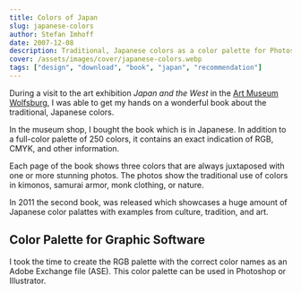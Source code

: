 ```yaml
---
title: Colors of Japan
slug: japanese-colors
author: Stefan Imhoff
date: 2007-12-08
description: Traditional, Japanese colors as a color palette for Photoshop and Illustrator to download (FREE).
cover: /assets/images/cover/japanese-colors.webp
tags: ["design", "download", "book", "japan", "recommendation"]
---
```


During a visit to the art exhibition _Japan and the West_ in the [Art Museum Wolfsburg](https://www.kunstmuseum-wolfsburg.de/), I was able to get my hands on a wonderful book about the traditional, Japanese colors.

In the museum shop, I bought the book _<ProductLink asin="4894445786" text="The Traditional Colors of Japan" />_ which is in Japanese. In addition to a full-color palette of 250 colors, it contains an exact indication of RGB, CMYK, and other information.

<Bookshelf>
  <AmazonBook asin="4894445786" alt="The Traditional Colors of Japan" />
  <AmazonBook asin="475624114X" alt="Traditional Japanese Color Palette" />
</Bookshelf>

Each page of the book shows three colors that are always juxtaposed with one or more stunning photos. The photos show the traditional use of colors in kimonos, samurai armor, monk clothing, or nature.

In 2011 the second book, _<ProductLink asin="475624114X" text="Traditional Japanese Color Palette" />_ was released which showcases a huge amount of Japanese color palattes with examples from culture, tradition, and art.

## Color Palette for Graphic Software

I took the time to create the RGB palette with the correct color names as an Adobe Exchange file (ASE). This color palette can be used in Photoshop or Illustrator.

<Figure>
  <MoreLink href="/traditional-colors-of-japan/" text="See Traditional Colors of Japan" />
</Figure>
